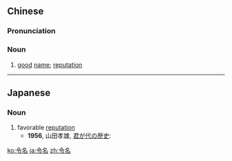 ==Chinese==
{{zh-forms}}

===Pronunciation===
{{zh-pron
|m=lìngmíng
|cat=n
}}

===Noun===
{{zh-noun}}

# [[good]] [[name]]; [[reputation]]

----

==Japanese==
{{ja-kanjitab|れい|めい}}

===Noun===
{{ja-noun|れいめい}}

# favorable [[reputation]]
#* '''1956''', 山田孝雄, [[:ja:s:君が代の歴史|君が代の歴史]]:
#*: {{ja-usex|音樂界に令名を馳せた人だ。|おんがくかい に '''れいめい''' を はせた ひと だ。|He is renowned in musical circles.}}

[[ko:令名]]
[[ja:令名]]
[[zh:令名]]